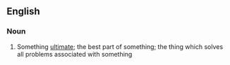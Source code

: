 ==English==
===Noun===
{{en-noun|-}}
# {{idiom}} Something [[ultimate]]; the best part of something; the thing which solves all problems associated with something